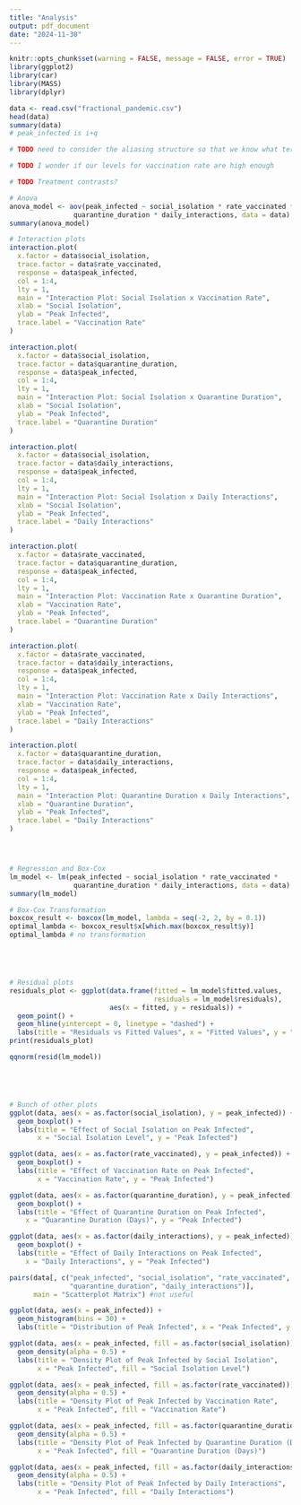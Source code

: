 ```yaml
---
title: "Analysis"
output: pdf_document
date: "2024-11-30"
---
```


```r
knitr::opts_chunk$set(warning = FALSE, message = FALSE, error = TRUE)
library(ggplot2)
library(car)
library(MASS)
library(dplyr)
```

```r
data <- read.csv("fractional_pandemic.csv")
head(data)
summary(data)
# peak_infected is i+q

# TODO need to consider the aliasing structure so that we know what tertiary effects cannot actually be estimated here and mention this in report

# TODO I wonder if our levels for vaccination rate are high enough

# TODO Treatment contrasts?

# Anova
anova_model <- aov(peak_infected ~ social_isolation * rate_vaccinated * 
                quarantine_duration * daily_interactions, data = data)
summary(anova_model)

# Interaction plots
interaction.plot(
  x.factor = data$social_isolation,
  trace.factor = data$rate_vaccinated,
  response = data$peak_infected,
  col = 1:4,
  lty = 1,
  main = "Interaction Plot: Social Isolation x Vaccination Rate",
  xlab = "Social Isolation",
  ylab = "Peak Infected",
  trace.label = "Vaccination Rate"
)

interaction.plot(
  x.factor = data$social_isolation,
  trace.factor = data$quarantine_duration,
  response = data$peak_infected,
  col = 1:4,
  lty = 1,
  main = "Interaction Plot: Social Isolation x Quarantine Duration",
  xlab = "Social Isolation",
  ylab = "Peak Infected",
  trace.label = "Quarantine Duration"
)

interaction.plot(
  x.factor = data$social_isolation,
  trace.factor = data$daily_interactions,
  response = data$peak_infected,
  col = 1:4,
  lty = 1,
  main = "Interaction Plot: Social Isolation x Daily Interactions",
  xlab = "Social Isolation",
  ylab = "Peak Infected",
  trace.label = "Daily Interactions"
)

interaction.plot(
  x.factor = data$rate_vaccinated,
  trace.factor = data$quarantine_duration,
  response = data$peak_infected,
  col = 1:4,
  lty = 1,
  main = "Interaction Plot: Vaccination Rate x Quarantine Duration",
  xlab = "Vaccination Rate",
  ylab = "Peak Infected",
  trace.label = "Quarantine Duration"
)

interaction.plot(
  x.factor = data$rate_vaccinated,
  trace.factor = data$daily_interactions,
  response = data$peak_infected,
  col = 1:4,
  lty = 1,
  main = "Interaction Plot: Vaccination Rate x Daily Interactions",
  xlab = "Vaccination Rate",
  ylab = "Peak Infected",
  trace.label = "Daily Interactions"
)

interaction.plot(
  x.factor = data$quarantine_duration,
  trace.factor = data$daily_interactions,
  response = data$peak_infected,
  col = 1:4,
  lty = 1,
  main = "Interaction Plot: Quarantine Duration x Daily Interactions",
  xlab = "Quarantine Duration",
  ylab = "Peak Infected",
  trace.label = "Daily Interactions"
)




# Regression and Box-Cox
lm_model <- lm(peak_infected ~ social_isolation * rate_vaccinated * 
                quarantine_duration * daily_interactions, data = data)
summary(lm_model)

# Box-Cox Transformation
boxcox_result <- boxcox(lm_model, lambda = seq(-2, 2, by = 0.1))
optimal_lambda <- boxcox_result$x[which.max(boxcox_result$y)]
optimal_lambda # no transformation





# Residual plots
residuals_plot <- ggplot(data.frame(fitted = lm_model$fitted.values, 
                                    residuals = lm_model$residuals), 
                         aes(x = fitted, y = residuals)) +
  geom_point() +
  geom_hline(yintercept = 0, linetype = "dashed") +
  labs(title = "Residuals vs Fitted Values", x = "Fitted Values", y = "Residuals")
print(residuals_plot)

qqnorm(resid(lm_model))





# Bunch of other plots
ggplot(data, aes(x = as.factor(social_isolation), y = peak_infected)) +
  geom_boxplot() +
  labs(title = "Effect of Social Isolation on Peak Infected", 
       x = "Social Isolation Level", y = "Peak Infected")

ggplot(data, aes(x = as.factor(rate_vaccinated), y = peak_infected)) +
  geom_boxplot() +
  labs(title = "Effect of Vaccination Rate on Peak Infected", 
       x = "Vaccination Rate", y = "Peak Infected")

ggplot(data, aes(x = as.factor(quarantine_duration), y = peak_infected)) +
  geom_boxplot() +
  labs(title = "Effect of Quarantine Duration on Peak Infected",
    x = "Quarantine Duration (Days)", y = "Peak Infected")

ggplot(data, aes(x = as.factor(daily_interactions), y = peak_infected)) +
  geom_boxplot() +
  labs(title = "Effect of Daily Interactions on Peak Infected",
    x = "Daily Interactions", y = "Peak Infected")

pairs(data[, c("peak_infected", "social_isolation", "rate_vaccinated", 
               "quarantine_duration", "daily_interactions")], 
      main = "Scatterplot Matrix") #not useful

ggplot(data, aes(x = peak_infected)) +
  geom_histogram(bins = 30) +
  labs(title = "Distribution of Peak Infected", x = "Peak Infected", y = "Count")

ggplot(data, aes(x = peak_infected, fill = as.factor(social_isolation))) +
  geom_density(alpha = 0.5) +
  labs(title = "Density Plot of Peak Infected by Social Isolation", 
       x = "Peak Infected", fill = "Social Isolation Level")

ggplot(data, aes(x = peak_infected, fill = as.factor(rate_vaccinated))) +
  geom_density(alpha = 0.5) +
  labs(title = "Density Plot of Peak Infected by Vaccination Rate", 
       x = "Peak Infected", fill = "Vaccination Rate")

ggplot(data, aes(x = peak_infected, fill = as.factor(quarantine_duration))) +
  geom_density(alpha = 0.5) +
  labs(title = "Density Plot of Peak Infected by Quarantine Duration (Days)", 
       x = "Peak Infected", fill = "Quarantine Duration (Days)")

ggplot(data, aes(x = peak_infected, fill = as.factor(daily_interactions))) +
  geom_density(alpha = 0.5) +
  labs(title = "Density Plot of Peak Infected by Daily Interactions", 
       x = "Peak Infected", fill = "Daily Interactions")



```










